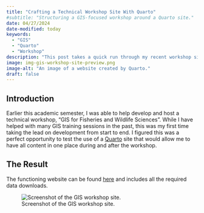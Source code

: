 ```yaml
---
title: "Crafting a Technical Workshop Site With Quarto"
#subtitle: "Structuring a GIS-focused workshop around a Quarto site."
date: 04/27/2024
date-modified: today
keywords:
  - "GIS"
  - "Quarto"
  - "Workshop"
description: "This post takes a quick run through my recent workshop site I made using Quarto and Github Pages covering geographic information systems for wildlife and fisheries sciences."
image: img-gis-workshop-site-preview.png
image-alt: "An image of a website created by Quarto."
draft: false
---
```


:::{.content-800}

## Introduction

Earlier this academic semester, I was able to help develop and host a technical workshop, "GIS for Fisheries and Wildlife Sciences". While I have helped with many GIS training sessions in the past, this was my first time taking the lead on development from start to end. I figured this was a perfect opportunity to test the use of a [Quarto](https://quarto.org/) site that would allow me to have all content in one place during and after the workshop.

## The Result

The functioning website can be found [here](https://btjepkes.github.io/WAFSGSO_2024_GIS/) and includes all the required data downloads.

![Screenshot of the GIS workshop site.](img-gis-workshop-site-preview.png)

:::

